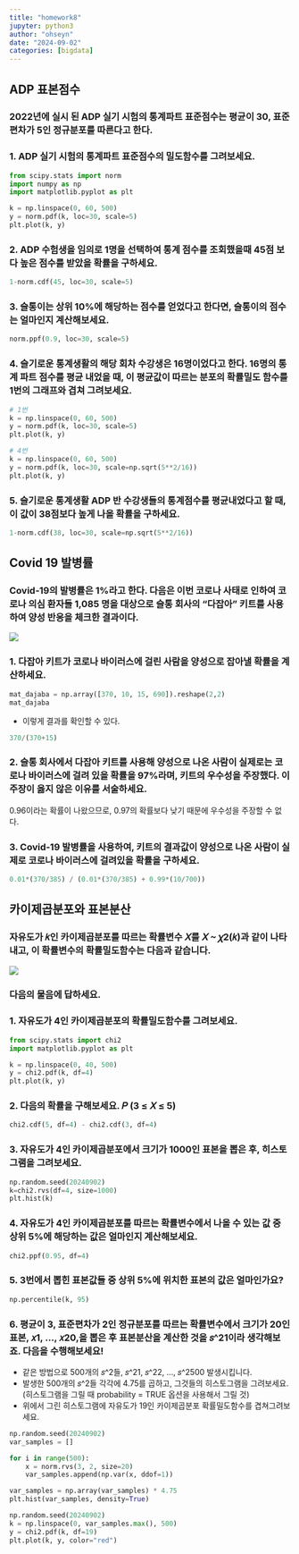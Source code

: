 ```yaml
---
title: "homework8"
jupyter: python3
author: "ohseyn"
date: "2024-09-02"
categories: [bigdata]
---
```


## ADP 표본점수

### 2022년에 실시 된 ADP 실기 시험의 통계파트 표준점수는 평균이 30, 표준편차가 5인 정규분포를 따른다고 한다.

### 1. ADP 실기 시험의 통계파트 표준점수의 밀도함수를 그려보세요.

```python
from scipy.stats import norm
import numpy as np
import matplotlib.pyplot as plt

k = np.linspace(0, 60, 500)
y = norm.pdf(k, loc=30, scale=5)
plt.plot(k, y)
```

### 2. ADP 수험생을 임의로 1명을 선택하여 통계 점수를 조회했을때 45점 보다 높은 점수를 받았을 확률을 구하세요.

```python
1-norm.cdf(45, loc=30, scale=5)
```

### 3. 슬통이는 상위 10%에 해당하는 점수를 얻었다고 한다면, 슬통이의 점수는 얼마인지 계산해보세요.

```python
norm.ppf(0.9, loc=30, scale=5)
```

### 4. 슬기로운 통계생활의 해당 회차 수강생은 16명이었다고 한다. 16명의 통계 파트 점수를 평균 내었을 때, 이 평균값이 따르는 분포의 확률밀도 함수를 1번의 그래프와 겹쳐 그려보세요.

```python
# 1번
k = np.linspace(0, 60, 500)
y = norm.pdf(k, loc=30, scale=5)
plt.plot(k, y)

# 4번
k = np.linspace(0, 60, 500)
y = norm.pdf(k, loc=30, scale=np.sqrt(5**2/16))
plt.plot(k, y)
```

### 5. 슬기로운 통계생활 ADP 반 수강생들의 통계점수를 평균내었다고 할 때, 이 값이 38점보다 높게 나올 확률을 구하세요.

```python
1-norm.cdf(38, loc=30, scale=np.sqrt(5**2/16))
```

## Covid 19 발병률

### Covid‑19의 발병률은 1%라고 한다. 다음은 이번 코로나 사태로 인하여 코로나 의심 환자들 1,085 명을 대상으로 슬통 회사의 “다잡아” 키트를 사용하여 양성 반응을 체크한 결과이다.

![](hw8_2.png)

### 1. 다잡아 키트가 코로나 바이러스에 걸린 사람을 양성으로 잡아낼 확률을 계산하세요.

```python
mat_dajaba = np.array([370, 10, 15, 690]).reshape(2,2)
mat_dajaba
```

- 이렇게 결과를 확인할 수 있다.

```python
370/(370+15)
```

### 2. 슬통 회사에서 다잡아 키트를 사용해 양성으로 나온 사람이 실제로는 코로나 바이러스에 걸려 있을 확률을 97%라며, 키트의 우수성을 주장했다. 이 주장이 옳지 않은 이유를 서술하세요.

0.96이라는 확률이 나왔으므로, 0.97의 확률보다 낮기 때문에 우수성을 주장할 수 없다.

### 3. Covid‑19 발병률을 사용하여, 키트의 결과값이 양성으로 나온 사람이 실제로 코로나 바이러스에 걸려있을 확률을 구하세요.

```python
0.01*(370/385) / (0.01*(370/385) + 0.99*(10/700))
```

## 카이제곱분포와 표본분산

### 자유도가 𝑘인 카이제곱분포를 따르는 확률변수 𝑋를 𝑋 ∼ 𝜒2(𝑘)과 같이 나타내고, 이 확률변수의 확률밀도함수는 다음과 같습니다.

![](hw8_3.png)

### 다음의 물음에 답하세요.
### 1. 자유도가 4인 카이제곱분포의 확률밀도함수를 그려보세요.

```python
from scipy.stats import chi2
import matplotlib.pyplot as plt

k = np.linspace(0, 40, 500)
y = chi2.pdf(k, df=4)
plt.plot(k, y)
```

### 2. 다음의 확률을 구해보세요. 𝑃 (3 ≤ 𝑋 ≤ 5)

```python
chi2.cdf(5, df=4) - chi2.cdf(3, df=4)
```

### 3. 자유도가 4인 카이제곱분포에서 크기가 1000인 표본을 뽑은 후, 히스토그램을 그려보세요.

```python
np.random.seed(20240902)
k=chi2.rvs(df=4, size=1000)
plt.hist(k)
```

### 4. 자유도가 4인 카이제곱분포를 따르는 확률변수에서 나올 수 있는 값 중 상위 5%에 해당하는 값은 얼마인지 계산해보세요.

```python
chi2.ppf(0.95, df=4)
```

### 5. 3번에서 뽑힌 표본값들 중 상위 5%에 위치한 표본의 값은 얼마인가요?

```python
np.percentile(k, 95)
```

### 6. 평균이 3, 표준편차가 2인 정규분포를 따르는 확률변수에서 크기가 20인 표본, 𝑥1, ..., 𝑥20,을 뽑은 후 표본분산을 계산한 것을 𝑠^21이라 생각해보죠. 다음을 수행해보세요!

- 같은 방법으로 500개의 𝑠^2들, 𝑠^21, 𝑠^22, ..., 𝑠^2500 발생시킵니다.
- 발생한 500개의 𝑠^2들 각각에 4.75를 곱하고, 그것들의 히스토그램을 그려보세요. (히스토그램을 그릴 때 probability = TRUE 옵션을 사용해서 그릴 것)
- 위에서 그린 히스토그램에 자유도가 19인 카이제곱분포 확률밀도함수를 겹쳐그려보세요.

```python
np.random.seed(20240902)
var_samples = []

for i in range(500):
    x = norm.rvs(3, 2, size=20)
    var_samples.append(np.var(x, ddof=1))

var_samples = np.array(var_samples) * 4.75
plt.hist(var_samples, density=True)

np.random.seed(20240902)
k = np.linspace(0, var_samples.max(), 500)
y = chi2.pdf(k, df=19)
plt.plot(k, y, color="red")
```